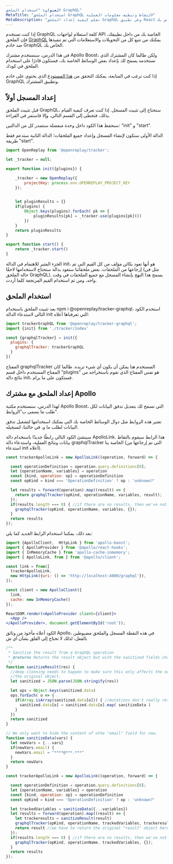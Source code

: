 ```yaml
---
العنوان: "استخدام الملحق GraphQL"
MetaTitle: "استخدام الملحق GraphQL لالتقاط وتنظيف معلومات العملية"
MetaDescription: "تعلم كيفية إعداد الملحق GraphQL وفي تطبيق React الخاص بك"
---
```

إذا كنت تستخدم GraphQL كلغة استعلام لواجهات API الخاصة بك من داخل تطبيقك، فإن الملحق [GraphQL](https://docs.openreplay.com/plugins/graphql) يمكنك من تتبع كل من التحويلات والاستعلامات التي تم تنفيذها ضد خادم GraphQL الخاص بك.

في هذا الدرس، سنستخدم مشترك Apollo Boost، ولكن طالما كان المشترك الذي تستخدمه يسمح لك بإعداد بعض الوسائط الخاصة بك، فستكون قادرًا على استخدام الملحق في كودك.

إذا كنت ترغب في المتابعة، يمكنك التحقق من [هذا المستودع](https://github.com/deleteman/openreplay-graphql-example) الذي يحتوي على خادم GraphQL وتطبيق المشترك.

## إعداد المسجل أولاً

قبل تثبيت الملحق GraphQL، ستحتاج إلى تثبيت المسجل. إذا كنت تعرف كيفية القيام بذلك، فتخطى إلى القسم التالي، وإلا فاستمر في القراءة.

سنحفظ هذا الكود داخل وحدة منفصلة ستصدر كل من الدالتين: "init" و "start".

الدالة الأولى ستكون لإنشاء المسجل وإعداد جميع الملحقات؛ الدالة الثانية ستدعم فقط طريقة "start".


```jsx
import OpenReplay from '@openreplay/tracker';

let _tracker = null;

export function init({plugins}) {

    _tracker = new OpenReplay({
        projectKey: process.env.OPENREPLAY_PROJECT_KEY
    });

    
    let pluginResults = {}
    if(plugins) {
        Object.keys(plugins).forEach( pk => {
            pluginResults[pk] = _tracker.use(plugins[pk]())
        })
    }
    return pluginResults
}

export function start() {
    return _tracker.start()
}
```


الجزء المثير للاهتمام في الدالة init، هو أنها تعود بكائن مؤلف من كل القيم التي تم إرجاعها من الملحقات. بعض ملحقاتنا ستعود بدالة ستحتاج لاستخدامها لاحقًا (مثل في حالة الملحق GraphQL). يسمح هذا النهج بإنشاء المسجل مع جميع الملحقات في وقت واحد، ومن ثم استخدام القيم المرتجعة كلما أردت.

## استخدام الملحق

بعد تثبيت الملحق باستخدام npm i @openreplay/tracker-graphql، استخدم الكود التالي لاستدعاء الدالة init التي تعرفناها أعلاه:


```jsx
import trackerGraphQL from '@openreplay/tracker-graphql';
import {init} from './tracker/index'

const {graphqlTracker} = init({
  plugins: { 
    graphqlTracker: trackerGraphQL
  }
})
```


المفتاح graphqlTracker المستخدم هنا يمكن أن يكون أي شيء تريده. طالما كان المفتاح المستخدم داخل قسم "plugins" هو نفس المفتاح الذي تقوم باستخراجه من نتائج دالة init، فستكون على ما يرام.

## إعداد الملحق مع مشترك Apollo

لهذا الدرس، سنستخدم مكتبة Apollo Boost، التي تسمح لك بتعديل تدفق البيانات لكل طلب ما يسمى ب"الروابط".

تعتبر هذه الروابط مثل دوال الوسائط الخاصة بك التي يمكنك استخدامها لتشغيل تدفق البيانات لطلب ما و، في حالتنا، لتسجيله.

سينشئ الكود التالي رابطًا جديدًا باستخدام دالة ApolloLink. هذا الرابط سيقوم بالتقاط بيانات ونتائج العملية، واستدعاء دالة graphqlTracker الخاصة بنا (التي تم إرجاعها من استدعاء init أعلاه).


```jsx
const trackerApolloLink = new ApolloLink((operation, forward) => {

  const operationDefinition = operation.query.definitions[0];
  let {operationName, variables} = operation
  const {kind, operation: op} = operationDefinition
  const opKind = kind === 'OperationDefinition' ? op : 'unknown?'

  let results = forward(operation).map((result) => {
    return graphqlTracker(opKind, operationName, variables, result);
  });
  if(results.length === 0) { //if there are no results, then we've not tracked anything so far...
    graphqlTracker(opKind, operationName, variables, {});
  }
  return results
});
```


بعد ذلك، يمكننا استخدام الرابط الجديد كما يلي:


```jsx
import {ApolloClient,  HttpLink } from 'apollo-boost';
import { ApolloProvider } from '@apollo/react-hooks';
import { InMemoryCache } from 'apollo-cache-inmemory';
import { ApolloLink, from } from '@apollo/client';

const link = from([
  trackerApolloLink,
  new HttpLink({uri: () => 'http://localhost:4000/graphql'}),
]);

const client = new ApolloClient({
  link,
  cache: new InMemoryCache()
});

ReactDOM.render(<ApolloProvider client={client}>
  <App />
</ApolloProvider>, document.getElementById('root'));
```


الكود أعلاه مأخوذ من وثائق Apollo، في هذه النقطة المسجل والملحق مضبوطين بالفعل، لذلك لا تحتاج إلى القلق بشأن أي ش
```jsx
/**
 * Sanitize the result from a GraphQL operation
 * @returns Returns the result object but with the sanitized fields changed.
 */
function sanitizeResult(res) {
  //deep clonning needs to happen to make sure this only affects the new object and not
  //the original object.
  let sanitized = JSON.parse(JSON.stringify(res))

  let ops = Object.keys(sanitized.data)
  ops.forEach( o => {
    if(Array.isArray(sanitized.data[o])) { //mutations don't really return arrays
      sanitized.data[o] = sanitized.data[o].map( sanitizeData )
    }
  })
  return sanitized
}

// We only want to hide the content of othe "email" field for now.
function sanitizeData(vars) {
  let newVars = {...vars}
  if(newVars.email) {
    newVars.email = "****@***.***"
  }
  return newVars
}

const trackerApolloLink = new ApolloLink((operation, forward) => {

  const operationDefinition = operation.query.definitions[0];
  let {operationName, variables} = operation
  const {kind, operation: op} = operationDefinition
  const opKind = kind === 'OperationDefinition' ? op : 'unknown?'

  let trackedVariables = sanitizeData({...variables})
  let results = forward(operation).map((result) => {
    let trackeresults = sanitizeResult(result)
    graphqlTracker(opKind, operationName, trackedVariables, trackeresults);
    return result //we have to return the original "result" object here, not the sanitized one
  });
  if(results.length === 0) { //if there are no results, then we've not tracked anything so far...
    graphqlTracker(opKind, operationName, trackedVariables, {});
  }
  return results
});
```
